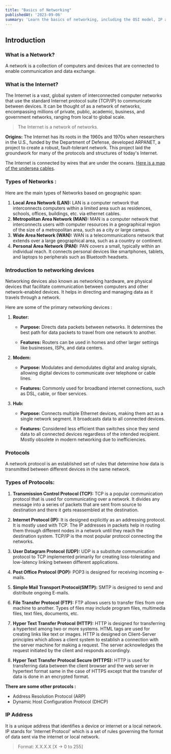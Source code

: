 ```yaml
---
title: "Basics of Networking"
publishedAt: '2023-09-06'
summary: 'Learn the basics of networking, including the OSI model, IP addresses, and DNS.'
---
```


## Introduction

### What is a Network?

A network is a collection of computers and devices that are connected to enable communication and data exchange.

### What is the Internet?

The Internet is a vast, global system of interconnected computer networks that use the standard Internet protocol suite (TCP/IP) to communicate between devices. It can be thought of as a network of networks, encompassing millions of private, public, academic, business, and government networks, ranging from local to global scale.

> The Internet is a network of networks.

**Origins:**
The Internet has its roots in the 1960s and 1970s when researchers in the U.S., funded by the Department of Defense, developed ARPANET, a project to create a robust, fault-tolerant network. This project laid the groundwork for many of the protocols and structures of today's Internet.

The Internet is connected by wires that are under the oceans. [Here is a map of the undersea cables](https://www.submarinecablemap.com/).

### Types of Networks :

Here are the main types of Networks based on geographic span:

1. **Local Area Network (LAN):** LAN is a computer network that interconnects computers within a limited area such as residences, schools, offices, buildings, etc. via ethernet cables.
2. **Metropolitan Area Network (MAN):** MAN is a computer network that interconnects users with computer resources in a geographical region of the size of a metropolitan area, such as a city or large campus.
3. **Wide Area Network (WAN):** WAN is a telecommunications network that extends over a large geographical area, such as a country or continent.
4. **Personal Area Network (PAN):** PAN covers a small, typically within an individual reach. It connects personal devices like smartphones, tablets, and laptops to peripherals such as Bluetooth headsets.

### Introduction to networking devices

Networking devices also known as networking hardware, are physical devices that facilitate communication between computers and other network-enabled devices. It helps in directing and managing data as it travels through a network.

Here are some of the primary networking devices :
1. **Router:**
    - **Purpose:** Directs data packets between networks. It determines the best path for data packets to travel from one network to another.

    - **Features:** Routers can be used in homes and other larger settings like businesses, ISPs, and data centers.
2. **Modem:**
    - **Purpose:** Modulates and demodulates digital and analog signals, allowing digital devices to communicate over telephone or cable lines.

    - **Features:** Commonly used for broadband internet connections, such as DSL, cable, or fiber services.

3. **Hub:**

    - **Purpose:** Connects multiple Ethernet devices, making them act as a single network segment. It broadcasts data to all connected devices.

    - **Features:** Considered less efficient than switches since they send data to all connected devices regardless of the intended recipient. Mostly obsolete in modern networking due to inefficiencies.

### Protocols

A network protocol is an established set of rules that determine how data is transmitted between different devices in the same network.

### Types of Protocols:

1. **Transmission Control Protocol (TCP):** TCP is a popular communication protocol that is used for communicating over a network. It divides any message into a series of packets that are sent from source to destination and there it gets reassembled at the destination.

2. **Internet Protocol (IP):** It is designed explicitly as an addressing protocol. It is mostly used with TCP. The IP addresses in packets help in routing them through different nodes in a network until they reach the destination system. TCP/IP is the most popular protocol connecting the networks.

3. **User Datagram Protocol (UDP):** UDP is a substitute communication protocol to TCP implemented primarily for creating loss-tolerating and low-latency linking between different applications.

4. **Post Office Protocol (POP):** POP3 is designed for receiving incoming e-mails.

5. **Simple Mail Transport Protocol(SMTP):** SMTP is designed to send and distribute ongoing E-mails.

6. **File Transfer Protocol (FTP):** FTP allows users to transfer files from one machine to another. Types of files may include program files, multimedia files, text files, documents, etc.

7. **Hyper Text Transfer Protocol (HTTP):** HTTP is designed for transferring a hypertext among two or more systems. HTML tags are used for creating links like text or images. HTTP is designed on Client-Server principles which allows a client system to establish a connection with the server machine for making a request. The server acknowledges the request initiated by the client and responds accordingly.

8. **Hyper Text Transfer Protocol Secure (HTTPS):** HTTP is used for transferring data between the client browser and the web server in hypertext format same in the case of HTTPS except that the transfer of data is done in an encrypted format.

**There are some other protocols :**

- Address Resolution Protocol (ARP)
- Dynamic Host Configuration Protocol (DHCP)

### IP Address

It is a unique address that identifies a device or internet or a local network. IP stands for 'Internet Protocol' which is a set of rules governing the format of data sent via the internet or local network.

> Format: X.X.X.X [X -> 0 to 255]
